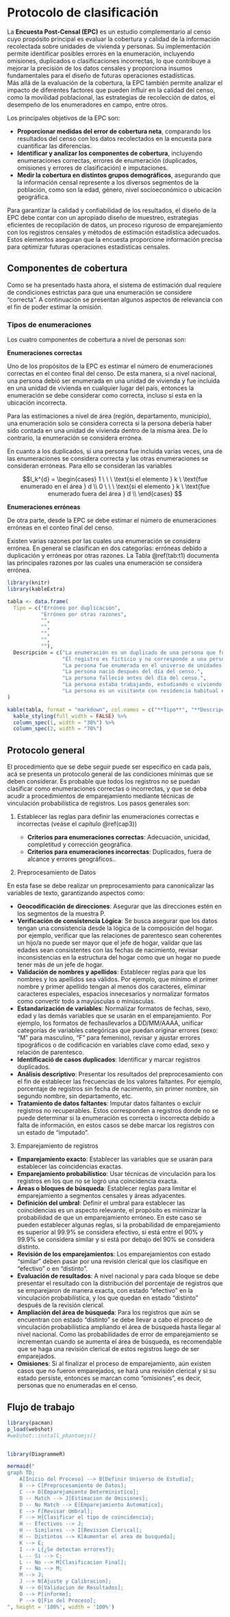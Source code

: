 # Protocolo de clasificación

La **Encuesta Post-Censal (EPC)** es un estudio complementario al censo cuyo propósito principal es evaluar la cobertura y calidad de la información recolectada sobre unidades de vivienda y personas. Su implementación permite identificar posibles errores en la enumeración, incluyendo omisiones, duplicados o clasificaciones incorrectas, lo que contribuye a mejorar la precisión de los datos censales y proporciona insumos fundamentales para el diseño de futuras operaciones estadísticas.  
Más allá de la evaluación de la cobertura, la EPC también permite analizar el impacto de diferentes factores que pueden influir en la calidad del censo, como la movilidad poblacional, las estrategias de recolección de datos, el desempeño de los enumeradores en campo, entre otros.

Los principales objetivos de la EPC son:  

- **Proporcionar medidas del error de cobertura neta**, comparando los resultados del censo con los datos recolectados en la encuesta para cuantificar las diferencias.  
- **Identificar y analizar los componentes de cobertura**, incluyendo enumeraciones correctas, errores de enumeración (duplicados, omisiones y errores de clasificación) e imputaciones.  
- **Medir la cobertura en distintos grupos demográficos**, asegurando que la información censal represente a los diversos segmentos de la población, como son la edad, género, nivel socioeconómico o ubicación geográfica.  

Para garantizar la calidad y confiabilidad de los resultados, el diseño de la EPC debe contar con un apropiado diseño de muestreo, estrategias eficientes de recopilación de datos, un proceso riguroso de emparejamiento con los registros censales y métodos de estimación estadística adecuados. Estos elementos aseguran que la encuesta proporcione información precisa para optimizar futuras operaciones estadísticas censales.

## Componentes de cobertura

Como se ha presentado hasta ahora, el sistema de estimación dual requiere de condiciones estrictas para que una enumeración se considere "correcta". A continuación se presentan algunos aspectos de relevancia con el fin de poder estimar la omisión.

### Tipos de enumeraciones 

Los cuatro componentes de cobertura a nivel de personas son:

**Enumeraciones correctas**

Uno de los propósitos de la EPC es estimar el número de enumeraciones correctas en el conteo final del censo. De esta manera, si a nivel nacional, una persona debió ser enumerada en una unidad de vivienda y fue incluida en una unidad de vivienda en cualquier lugar del país, entonces la enumeración se debe considerar como correcta, incluso si esta en la ubicación incorrecta. 

Para las estimaciones a nivel de área (región, departamento, municipio), una enumeración solo se considera correcta si la persona debería haber sido contada en una unidad de vivienda dentro de la misma área. De lo contrario, la enumeración se considera errónea.

En cuanto a los duplicados, si una persona fue incluida varias veces, una de las enumeraciones se considera correcta y las otras enumeraciones se consideran erróneas. Para ello se consideran las variables


$$I_k^{d} = \begin{cases} 
1 \ \ \ \text{si el elemento } k \ \text{fue enumerado en el área } d \\
0 \ \ \ \text{si el elemento } k \ \text{fue enumerado fuera del área } d \\
\end{cases} $$

**Enumeraciones erróneas**

De otra parte, desde la EPC se debe estimar el número de enumeraciones erróneas en el conteo final del censo. 

Existen varias razones por las cuales una enumeración se considera errónea. En general se clasifican en dos categorías: erróneas debido a duplicación y erróneas por otras razones. La Tabla \@ref(tab:t1) documenta las principales razones por las cuales una enumeración se considera errónea. 
   

```r
library(knitr)
library(kableExtra)

tabla <- data.frame(
  Tipo = c("Erróneo por duplicación",
           "Erróneo por otras razones",
           "",
           "",
           "",
           "",
           ""),
  Descripción = c("La enumeración es un duplicado de una persona que fue contada correctamente en una unidad de vivienda o en el universo de viviendas colectivas en el censo.",
                  "El registro es ficticio y no corresponde a una persona real.",
                  "La persona fue enumerada en el universo de unidades de vivienda, pero debería haber sido enumerada en el universo de viviendas colectivas o estaba en situación de calle el día del censo.",
                  "La persona nació después del día del censo.",
                  "La persona falleció antes del día del censo.",
                  "La persona estaba trabajando, estudiando o viviendo fuera del país el día del censo.",
                  "La persona es un visitante con residencia habitual en el extranjero que estaba temporalmente en el país el día del censo.")
)

kable(tabla, format = "markdown", col.names = c("**Tipo**", "**Descripción**")) %>%
  kable_styling(full_width = FALSE) %>%
  column_spec(1, width = "30%") %>%
  column_spec(2, width = "70%")
```   
   

## Protocolo general

El procedimiento que se debe seguir puede ser específico en cada país, acá se presenta un protocolo general de las condiciones mínimas que se deben considerar. Es probable que todos los registros no se puedan clasificar como enumeraciones correctas o incorrectas, y que se deba acudir a procedimientos de emparejamiento mediante técnicas de vinculación probabilística de registros. Los pasos generales son:

1. Establecer las reglas para definir las enumeraciones correctas e incorrectas (veáse el capítulo \@ref(cap3))

   - **Criterios para enumeraciones correctas**: Adecuación, unicidad, completitud y corrección geográfica.
   - **Criterios para enumeraciones incorrectas**: Duplicados, fuera de alcance y errores geográficos..

 
2. Preprocesamiento de Datos

En esta fase se debe realizar un preprocesamiento para canonicalizar las variables de texto, garantizando aspectos como: 


   - **Geocodificación de direcciones**: Asegurar que las direcciones estén en los segmentos de la muestra P.
   - **Verificación de consistencia Lógica**: Se busca asegurar que los datos tengan una consistencia desde la lógica de la composición del hogar. por ejemplo, verificar que las relaciones de parentesco sean coherentes un hijo/a no puede ser mayor que el jefe de hogar, validar que las edades sean consistentes con las fechas de nacimiento, revisar inconsistencias en la estructura del hogar como que un hogar no puede tener más de un jefe de hogar.
   - **Validación de nombres y apellidos**: Establecer reglas para que los nombres y los apellidos sea válidos. Por ejemplo, que mínimo el primer nombre y primer apellido tengan al menos dos caracteres, eliminar caracteres especiales, espacios innecesarios y normalizar formatos como convertir todo a mayúsculas o minúsculas. 
   - **Estandarización de variables**: Normalizar formatos de fechas, sexo, edad y las demás variables que se usarán en el emparejamiento. Por ejemplo, los formatos de fechasllevarlos a DD/MM/AAAA, unificar categorías de variables categóricas que puedan originar errores (sexo: "M" para masculino, "F" para femenino), revisar y ajustar errores tipográficos o de codificación en variables clave como edad, sexo y relación de parentesco.
   - **Identificació de casos duplicados**: Identificar y marcar registros duplicados.
   - **Análisis descriptivo**: Presentar los resultados del preprocesamiento con el fin de establecer las frecuencias de los valores faltantes. Por ejemplo, porcentaje de registros sin fecha de nacimiento, sin primer nombre, sin segundo nombre, sin departamento, etc.
   - **Tratamiento de datos faltantes**:  Imputar datos faltantes o excluir registros no recuperables. Estos corresponden a registros donde no se puede determinar si la enumeración es correcta o incorrecta debido a falta de información, en estos casos se debe marcar los registros con un estado de "imputado".
   

 3. Emparejamiento de registros
 
 - **Emparejamiento exacto**: Establecer las variables que se usarán para establecer las coincidencias exactas.
 - **Emparejamiento probabilístico**: Usar técnicas de vinculación para los registros en los que no se logró una coincidencia exacta.
 - **Áreas o bloques de búsqueda**: Establecer reglas para limitar el emparejamiento a segmentos censales y áreas adyacentes.
 - **Definición del umbral**: Definir el umbral para establecer las coincidencias es un aspecto relevante, el propósito es minimizar la probabilidad de que un emparejamiento erróneo. En este caso se pueden establecer algunas reglas, si la probabilidad de emparejamiento es superior al 99.9% se considera efectivo, si está entre el 90% y 99.9% se considera similar y si está por debajo del 90% se considera distinto.
 - **Revisión de los emparejamientos**: Los emparejamientos con estado "similar" deben pasar por una revisión clerical que los clasifique en "efectivo" o en "distinto".   
 - **Evaluación de resultados**: A nivel nacional y para cada bloque se debe presentar el resultado con la distribución del porcentaje de registros que se emparejaron de manera exacta, con estado "efectivo" en la vinculación probabilística, y los que quedan en estado "distinto" después de la revisión clerical.
 - **Ampliación del área de búsqueda**: Para los registros que aún se encuentran con estado "distinto" se debe llevar a cabo el proceso de vinculación probabilística ampliando el área de búsqueda hasta llegar al nivel nacional. Como las probabilidades de error de emparejamiento se incrementan cuando se aumenta el área de búsqueda, es recomendable que se haga una revisión clerical de estos registros luego de ser emparejados.
 - **Omisiones**: Si al finalizar el proceso de emparejamiento, aún existen casos que no fueron emparejados, se hará una revisión clerical y si su estado persiste, entonces se marcan como "omisiones", es decir, personas que no enumeradas en el censo.
 

## Flujo de trabajo
 

```r

library(pacman)
p_load(webshot)
#webshot::install_phantomjs()


library(DiagrammeR)

mermaid("
graph TD;
    A[Inicio del Proceso] --> B[Definir Universo de Estudio];
    B --> C[Preprocesamiento de Datos];
    C --> D[Emparejamiento Deterministico];
    D -- Match --> J[Estimacion de Omisiones];
    D -- No Match --> E[Emparejamiento Automatico];
    E --> F[Revisar Umbral];
    F --> H{Clasificar el tipo de coincidencia};
    H -- Efectivos --> J;
    H -- Similares --> I[Revision Clerical];
    H -- Distintos --> K[Aumentar el area de busqueda];
    K --> E;
    I --> L{¿Se detectan errores?};
    L -- Si --> C;
    L -- No --> M[Clasificacion Final];
    F -- No --> M;
    M --> J;
    J --> N[Ajuste y Calibracion];
    N --> O[Validacion de Resultados];
    O --> P[informe];
    P --> Q[Fin del Proceso];
", height = '100%', width = '100%')

```